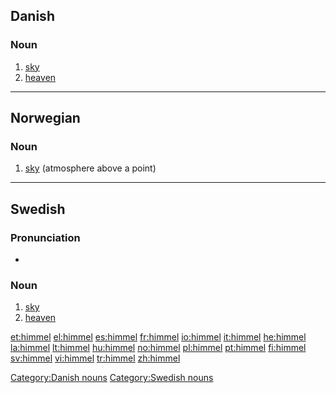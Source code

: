 ==Danish==

===Noun===
{{infl|da|noun|g=c}}

# [[sky]]
# [[heaven]]

[[Category:Danish nouns]]

----

==Norwegian==

===Noun===
{{infl|no|noun|g=m}}

# [[sky]] (atmosphere above a point)

{{tbot entry|Norwegian|sky|2008|April|no}}

----

==Swedish==

===Pronunciation===
* {{audio|Sv-himmel.ogg|audio}}

===Noun===
{{infl|sv|noun|g=c}}
{{sv-noun-reg-ar|2=himl}}

# [[sky]]
# [[heaven]]

[[Category:Swedish nouns]]

[[et:himmel]]
[[el:himmel]]
[[es:himmel]]
[[fr:himmel]]
[[io:himmel]]
[[it:himmel]]
[[he:himmel]]
[[la:himmel]]
[[lt:himmel]]
[[hu:himmel]]
[[no:himmel]]
[[pl:himmel]]
[[pt:himmel]]
[[fi:himmel]]
[[sv:himmel]]
[[vi:himmel]]
[[tr:himmel]]
[[zh:himmel]]